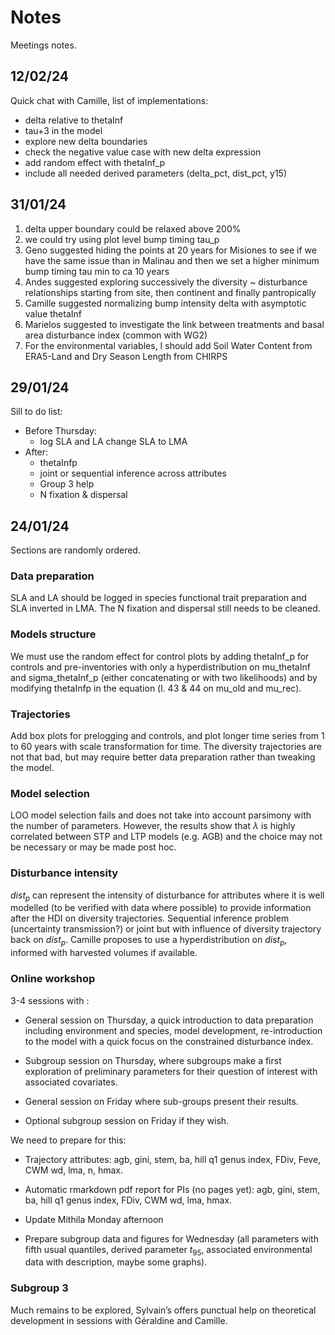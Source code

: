 # Notes {.unnumbered}

Meetings notes.

## 12/02/24

Quick chat with Camille, list of implementations:

-   delta relative to thetaInf
-   tau+3 in the model
-   explore new delta boundaries
-   check the negative value case with new delta expression
-   add random effect with thetaInf_p
-   include all needed derived parameters (delta_pct, dist_pct, y15)

## 31/01/24

1.  delta upper boundary could be relaxed above 200%
2.  we could try using plot level bump timing tau_p
3.  Geno suggested hiding the points at 20 years for Misiones to see if we have the same issue than in Malinau and then we set a higher minimum bump timing tau min to ca 10 years
4.  Andes suggested exploring successively the diversity \~ disturbance relationships starting from site, then continent and finally pantropically
5.  Camille suggested normalizing bump intensity delta with asymptotic value thetaInf
6.  Marielos suggested to investigate the link between treatments and basal area disturbance index (common with WG2)
7.  For the environmental variables, I should add Soil Water Content from ERA5-Land and Dry Season Length from CHIRPS

## 29/01/24

Sill to do list:

-   Before Thursday:
    -   log SLA and LA change SLA to LMA
-   After:
    -   thetaInfp
    -   joint or sequential inference across attributes
    -   Group 3 help
    -   N fixation & dispersal

## 24/01/24

Sections are randomly ordered.

### Data preparation

SLA and LA should be logged in species functional trait preparation and SLA inverted in LMA. The N fixation and dispersal still needs to be cleaned.

### Models structure

We must use the random effect for control plots by adding thetaInf_p for controls and pre-inventories with only a hyperdistribution on mu_thetaInf and sigma_thetaInf_p (either concatenating or with two likelihoods) and by modifying thetaInfp in the equation (l. 43 & 44 on mu_old and mu_rec).

### Trajectories

Add box plots for prelogging and controls, and plot longer time series from 1 to 60 years with scale transformation for time. The diversity trajectories are not that bad, but may require better data preparation rather than tweaking the model.

### Model selection

LOO model selection fails and does not take into account parsimony with the number of parameters. However, the results show that $\lambda$ is highly correlated between STP and LTP models (e.g. AGB) and the choice may not be necessary or may be made post hoc.

### Disturbance intensity

$dist_p$ can represent the intensity of disturbance for attributes where it is well modelled (to be verified with data where possible) to provide information after the HDI on diversity trajectories. Sequential inference problem (uncertainty transmission?) or joint but with influence of diversity trajectory back on $dist_p$. Camille proposes to use a hyperdistribution on $dist_p$, informed with harvested volumes if available.

### Online workshop

3-4 sessions with :

-   General session on Thursday, a quick introduction to data preparation including environment and species, model development, re-introduction to the model with a quick focus on the constrained disturbance index.

-   Subgroup session on Thursday, where subgroups make a first exploration of preliminary parameters for their question of interest with associated covariates.

-   General session on Friday where sub-groups present their results.

-   Optional subgroup session on Friday if they wish.

We need to prepare for this:

-   Trajectory attributes: agb, gini, stem, ba, hill q1 genus index, FDiv, Feve, CWM wd, lma, n, hmax.

-   Automatic rmarkdown pdf report for PIs (no pages yet): agb, gini, stem, ba, hill q1 genus index, FDiv, CWM wd, lma, hmax.

-   Update Mithila Monday afternoon

-   Prepare subgroup data and figures for Wednesday (all parameters with fifth usual quantiles, derived parameter $t_{95}$, associated environmental data with description, maybe some graphs).

### Subgroup 3

Much remains to be explored, Sylvain's offers punctual help on theoretical development in sessions with Géraldine and Camille.
